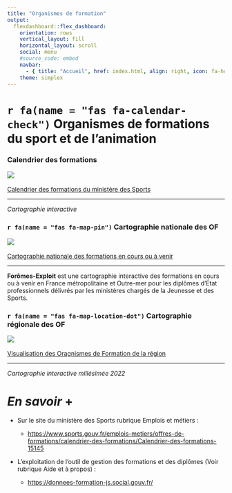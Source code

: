 ---
title: "Organismes de formation"
output: 
  flexdashboard::flex_dashboard:
    orientation: rows
    vertical_layout: fill
    horizontal_layout: scroll   
    social: menu
    #source_code: embed
    navbar:
      - { title: "Accueil", href: index.html, align: right, icon: fa-home }
    theme: simplex
---

# `r fa(name = "fas fa-calendar-check")` Organismes de formations du sport et de l'animation {data-orientation="rows" font-size="25px" .storyboard}

### Calendrier des formations

[![](images/calendrier.png) </br>\
Calendrier des formations du ministère des Sports](https://foromes.calendrier.sports.gouv.fr/#/formation){target="_blank}

***

*Cartographie interactive*



### `r fa(name = "fas fa-map-pin")` Cartographie nationale des OF

[![](images/exploit.PNG) </br>\
Cartographie nationale des formations en cours ou à venir](https://donnees-formation-js.social.gouv.fr/){target="_blank}

***

**Forômes-Exploit** est une cartographie interactive des formations en cours ou à venir en France métropolitaine et Outre-mer pour les diplômes d’État professionnels délivrés par les ministères chargés de la Jeunesse et des Sports.


### `r fa(name = "fas fa-map-location-dot")` Cartographie régionale des OF 


[![](images/FCE.PNG) </br>\
Visualisation des Oragnismes de Formation de la région](https://pierre-stephanelebre.shinyapps.io/FCEshiny/){target="_blank}

***

*Cartographie interactive millésimée 2022*

# *En savoir* **+** {data-orientation="rows" data-icon="fa-info-circle" font-size="25px"}

-  Sur le site du ministère des Sports rubrique Emplois et métiers :

    -  <https://www.sports.gouv.fr/emplois-metiers/offres-de-formations/calendrier-des-formations/Calendrier-des-formations-15145>


-  L'exploitation de l'outil de gestion des formations et des diplômes (Voir rubrique Aide et à propos) :
    
    -  <https://donnees-formation-js.social.gouv.fr/>



